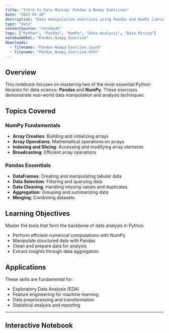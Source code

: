 ```yaml
---
title: "Intro to Data Mining: Pandas & Numpy Exercises"
date: "2025-01-20"
description: "Data manipulation exercises using Pandas and NumPy libraries for data analysis and numerical computing."
type: "data"
contentSource: "notebook"
tags: ["Python", "Pandas", "NumPy", "Data Analysis", "Data Mining"]
notebookHtml: "Pandas_Numpy_Exercise"
downloads:
  - filename: "Pandas-Numpy-Exercise.ipynb"
  - filename: "Pandas_Numpy_Exercise.html"
---
```


## Overview

This notebook focuses on mastering two of the most essential Python libraries for data science: **Pandas** and **NumPy**. These exercises demonstrate real-world data manipulation and analysis techniques.

## Topics Covered

### NumPy Fundamentals
- **Array Creation**: Building and initializing arrays
- **Array Operations**: Mathematical operations on arrays
- **Indexing and Slicing**: Accessing and modifying array elements
- **Broadcasting**: Efficient array operations

### Pandas Essentials
- **DataFrames**: Creating and manipulating tabular data
- **Data Selection**: Filtering and querying data
- **Data Cleaning**: Handling missing values and duplicates
- **Aggregation**: Grouping and summarizing data
- **Merging**: Combining datasets

## Learning Objectives

<Callout type="success">
Master the tools that form the backbone of data analysis in Python.
</Callout>

- Perform efficient numerical computations with NumPy
- Manipulate structured data with Pandas
- Clean and prepare data for analysis
- Extract insights through data aggregation

## Applications

These skills are fundamental for:
- Exploratory Data Analysis (EDA)
- Feature engineering for machine learning
- Data preprocessing and transformation
- Statistical analysis and reporting

---

## Interactive Notebook

<NotebookEmbed notebookHtml="Pandas_Numpy_Exercise" title="Pandas & NumPy Exercise Notebook" />
